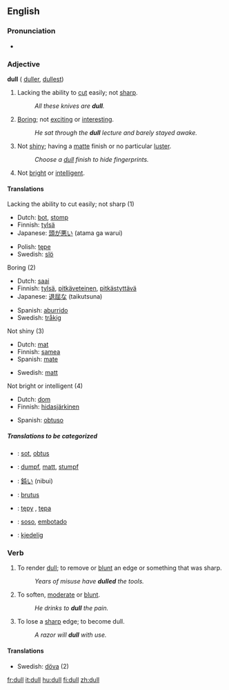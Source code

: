 ==English==

===Pronunciation===
*{{audio|en-us-dull.ogg|Audio (US)}}

===Adjective===
'''dull''' ({{compare}} [[duller]], {{super}} [[dullest]])

# Lacking the ability to [[cut]] easily; not [[sharp]].
#:''All these knives are '''dull'''.''
# [[Boring]]; not [[exciting]] or [[interesting]].
#:''He sat through the '''dull''' lecture and barely stayed awake.''
# Not [[shiny]]; having a [[matte]] finish or no particular [[luster]].
#:''Choose a [[dull]] finish to hide fingerprints.''
# Not [[bright]] or [[intelligent]].

====Translations====
;Lacking the ability to cut easily; not sharp (1)
{{top}}
*Dutch: [[bot]], [[stomp]]
*Finnish: [[tylsä]]
*Japanese: [[頭が悪い]] (atama ga warui)
{{mid}}
*Polish: [[tępe]] {{n}}
*Swedish: [[slö]]
{{bottom}}

;Boring (2)
{{top}}
*Dutch: [[saai]]
*Finnish: [[tylsä]], [[pitkäveteinen]], [[pitkästyttävä]]
*Japanese: [[退屈な]] (taikutsuna)
{{mid}}
*Spanish: [[aburrido]]
*Swedish: [[tråkig]]
{{bottom}}

;Not shiny (3)
{{top}}
*Dutch: [[mat]]
*Finnish: [[samea]]
*Spanish: [[mate]]
{{mid}}
*Swedish: [[matt]]
{{bottom}}

;Not bright or intelligent (4)
{{top}}
*Dutch: [[dom]]
*Finnish: [[hidasjärkinen]]
{{mid}}
*Spanish: [[obtuso]]
{{bottom}}

=====Translations to be categorized=====
{{checktrans}}

*{{ttbc|French}}: [[sot]], [[obtus]]
*{{ttbc|German}}: [[dumpf]], [[matt]], [[stumpf]]
*{{ttbc|Japanese}}: [[鈍い]] (nibui)

*{{ttbc|Latin}}: [[brutus]]
*{{ttbc|Polish}}: [[tępy]] {{m}}, [[tępa]] {{f}}
*{{ttbc|Spanish}}: [[soso]], [[embotado]]
*{{ttbc|Norwegian}}: [[kjedelig]]

===Verb===
{{en-infl-reg-consonant|dull||}}

# {{transitive}} To render [[dull]]; to remove or [[blunt]] an edge or something that was sharp.
#:''Years of misuse have '''dulled''' the tools.''
# {{transitive}} To soften, [[moderate]] or [[blunt]].
#:''He drinks to '''dull''' the pain.''
# {{intransitive}} To lose a [[sharp]] edge; to become dull.
#:''A razor will '''dull''' with use.''

====Translations====
*Swedish: [[döva]] (2)

[[fr:dull]]
[[it:dull]]
[[hu:dull]]
[[fi:dull]]
[[zh:dull]]